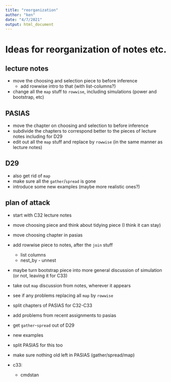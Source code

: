 ```yaml
---
title: "reorganization"
author: "ken"
date: "4/7/2021"
output: html_document
---
```


# Ideas for reorganization of notes etc.

## lecture notes

- move the choosing and selection piece to before inference
  - add rowwise intro to that (with list-columns?)
- change all the `map` stuff to  `rowwise`, including simulations (power and bootstrap, etc)

## PASIAS

- move the chapter on choosing and selection to before inference
- subdivide the chapters to correspond better to the pieces of lecture notes including for D29
- edit out all the `map` stuff and replace by `rowwise` (in the same manner as lecture notes)

## D29 

- also get rid of `map`
- make sure all the `gather`/`spread` is gone
- introduce some new examples (maybe more realistic ones?)


## plan of attack

- start with C32 lecture notes
- move choosing piece and think about tidying piece (I think it can stay)
- move choosing chapter in pasias
- add rowwise piece to notes, after the `join` stuff
  - list columns
  - nest_by - unnest
- maybe turn bootstrap piece into more general discussion of simulation (or not, leaving it for C33)
- take out `map` discussion from notes, wherever it appears

- see if any problems replacing all `map` by `rowwise`

- split chapters of PASIAS for C32-C33

- add problems from recent assignments to pasias

- get `gather`-`spread` out of D29
- new examples
- split PASIAS for this too

- make sure nothing old left in PASIAS (gather/spread/map)


- c33:
  - cmdstan
